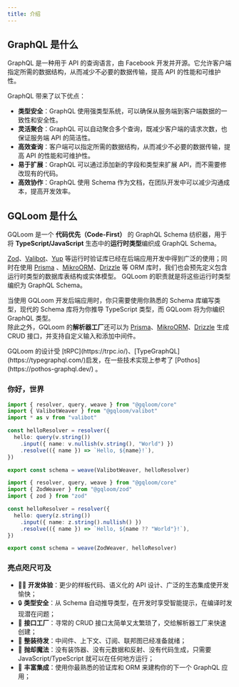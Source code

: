 ```yaml
---
title: 介绍
---
```


## GraphQL 是什么

GraphQL 是一种用于 API 的查询语言，由 Facebook 开发并开源。它允许客户端指定所需的数据结构，从而减少不必要的数据传输，提高 API 的性能和可维护性。

GraphQL 带来了以下优点：

- **类型安全**：GraphQL 使用强类型系统，可以确保从服务端到客户端数据的一致性和安全性。
- **灵活聚合**：GraphQL 可以自动聚合多个查询，既减少客户端的请求次数，也保证服务端 API 的简洁性。
- **高效查询**：客户端可以指定所需的数据结构，从而减少不必要的数据传输，提高 API 的性能和可维护性。
- **易于扩展**：GraphQL 可以通过添加新的字段和类型来扩展 API，而不需要修改现有的代码。
- **高效协作**：GraphQL 使用 Schema 作为文档，在团队开发中可以减少沟通成本，提高开发效率。

## GQLoom 是什么

GQLoom 是一个 **代码优先（Code-First）** 的 GraphQL Schema 纺织器，用于将 **TypeScript/JavaScript** 生态中的**运行时类型**编织成 GraphQL Schema。

[Zod](https://zod.dev/)、[Valibot](https://valibot.dev/)、[Yup](https://github.com/jquense/yup) 等运行时验证库已经在后端应用开发中得到广泛的使用；同时在使用 [Prisma](https://www.prisma.io/) 、[MikroORM](https://mikro-orm.io/)、[Drizzle](https://orm.drizzle.team/) 等 ORM 库时，我们也会预先定义包含运行时类型的数据库表结构或实体模型。
GQLoom 的职责就是将这些运行时类型编织为 GraphQL Schema。

当使用 GQLoom 开发后端应用时，你只需要使用你熟悉的 Schema 库编写类型，现代的 Schema 库将为你推导 TypeScript 类型，而 GQLoom 将为你编织 GraphQL 类型。  
除此之外，GQLoom 的**解析器工厂**还可以为 [Prisma](./schema-integration/prisma.mdx#解析器工厂)、[MikroORM](./schema-integration/mikro-orm.mdx#解析器工厂)、[Drizzle](./schema-integration/drizzle.mdx#解析器工厂) 生成 CRUD 接口，并支持自定义输入和添加中间件。

<Callout>
GQLoom 的设计受 [tRPC](https://trpc.io/)、[TypeGraphQL](https://typegraphql.com/)启发，在一些技术实现上参考了 [Pothos](https://pothos-graphql.dev/) 。
</Callout>

### 你好，世界

```ts tab="valibot"
import { resolver, query, weave } from "@gqloom/core"
import { ValibotWeaver } from "@gqloom/valibot"
import * as v from "valibot"

const helloResolver = resolver({
  hello: query(v.string())
    .input({ name: v.nullish(v.string(), "World") })
    .resolve(({ name }) => `Hello, ${name}!`),
})

export const schema = weave(ValibotWeaver, helloResolver)
```

```ts tab="zod"
import { resolver, query, weave } from "@gqloom/core"
import { ZodWeaver } from "@gqloom/zod"
import { zod } from "zod"

const helloResolver = resolver({
  hello: query(z.string())
    .input({ name: z.string().nullish() })
    .resolve(({ name }) => `Hello, ${name ?? "World"}!`),
})

export const schema = weave(ZodWeaver, helloResolver)
```

### 亮点咫尺可及

- 🧑‍💻 **开发体验**：更少的样板代码、语义化的 API 设计、广泛的生态集成使开发愉快；
- 🔒 **类型安全**：从 Schema 自动推导类型，在开发时享受智能提示，在编译时发现潜在问题；
- 🎯 **接口工厂**：寻常的 CRUD 接口太简单又太繁琐了，交给解析器工厂来快速创建；
- 🔋 **整装待发**：中间件、上下文、订阅、联邦图已经准备就绪；
- 🔮 **抛却魔法**：没有装饰器、没有元数据和反射、没有代码生成，只需要 JavaScript/TypeScript 就可以在任何地方运行；
- 🧩 **丰富集成**：使用你最熟悉的验证库和 ORM 来建构你的下一个 GraphQL 应用；